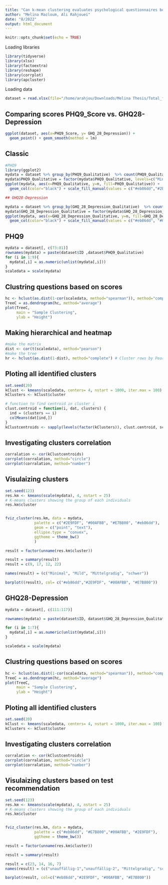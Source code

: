 ```yaml
---
title: "Can k-mean clustering evaluates psychological questionnaires better than human? "
author: "Melina Mazloum, Ali Rahjouei"
date: "8/2022"
output: html_document
---
```


```r
knitr::opts_chunk$set(echo = TRUE)
```

Loading libraries
```r
library(tidyverse)
library(xlsx)
library(factoextra)
library(reshape)
library(corrplot)
library(apcluster)
```

Loading data
```r
dataset = read.xlsx(file="/home/arahjou/Downloads/Melina Thesis/Total_form_20220814_3.xlsx", 1, header = T)
```

## Comparing scores PHQ9_Score vs. GHQ28-Depression

```r
ggplot(dataset, aes(x=PHQ9_Score, y= GHQ_28_Depression)) + 
  geom_point() + geom_smooth(method = lm)
```

## Classic

```r
#PHQ9
library(ggplot2)
mydata = dataset %>% group_by(PHQ9_Qualitative)  %>% count(PHQ9_Qualitative)
mydata$PHQ9_Qualitative = factor(mydata$PHQ9_Qualitative, levels=c("Minimal", "Mild", "Mittelgradig", "Schwer"))
ggplot(mydata, aes(x=PHQ9_Qualitative, y=n, fill=PHQ9_Qualitative)) + 
  geom_col(color="black") + scale_fill_manual(values = c("#eb86dd","#2E9FDF", "#00AFBB", "#E7B800")) + theme_bw()

## GHQ28-Depression

mydata = dataset %>% group_by(GHQ_28_Depression_Qualitative)  %>% count(GHQ_28_Depression_Qualitative)
mydata$GHQ_28_Depression_Qualitative = factor(mydata$GHQ_28_Depression_Qualitative, levels=c("Unauffällig", "Mittelgradig", "Schwer"))
ggplot(mydata, aes(x=GHQ_28_Depression_Qualitative, y=n, fill=GHQ_28_Depression_Qualitative)) + 
  geom_col(color="black") + scale_fill_manual(values = c("#eb86dd", "#00AFBB", "#E7B800")) + theme_bw()


```


## PHQ9

```r
mydata = dataset[, c(73:81)]
rownames(mydata) = paste(dataset$ID ,dataset$PHQ9_Qualitative)
for (i in 1:9){
  mydata[,i] = as.numeric(unlist(mydata[,i]))
}
scaledata = scale(mydata)
```

## Clustring questions based on scores

```r
hc <- hclust(as.dist(1-cor(scaledata, method="spearman")), method="complete") # Clusters columns by Spearman correlation.
TreeC = as.dendrogram(hc, method="average")
plot(TreeC,
     main = "Sample Clustering",
     ylab = "Height")

```



## Making hierarchical and heatmap

```r
#make the matrix
dist <- cor(t(scaledata), method="pearson")
#make the tree
hr <- hclust(as.dist(1-dist), method="complete") # Cluster rows by Pearson correlation.
```

## Ploting all identified clusters

```r
set.seed(20)
kClust <- kmeans(scaledata, centers= 4, nstart = 1000, iter.max = 100)
kClusters <- kClust$cluster

```


```r
# function to find centroid in cluster i
clust.centroid = function(i, dat, clusters) {
  ind = (clusters == i)
  colMeans(dat[ind,])
}
kClustcentroids <- sapply(levels(factor(kClusters)), clust.centroid, scaledata, kClusters)
```


## Investigating clusters correlation

```r
corralation <- cor(kClustcentroids)
corrplot(corralation, method="circle")
corrplot(corralation, method="number")
```

## Visulaizing clusters

```r
set.seed(123)
res.km <- kmeans(scale(mydata), 4, nstart = 25)
# K-means clusters showing the group of each individuals
res.km$cluster


fviz_cluster(res.km, data = mydata,
             palette = c("#2E9FDF", "#00AFBB", "#E7B800", "#eb86dd"), 
             geom = c("point", "text"),
             ellipse.type = "convex", 
             ggtheme = theme_bw()
             )
```


```r
result = factor(unname(res.km$cluster))

result = summary(result)
result = c(9, 17, 12, 22)

names(result) = (c("Minimal", "Mild", "Mittelgradig", "schwer"))

barplot((result), col= c("#eb86dd","#2E9FDF", "#00AFBB", "#E7B800"))

```



## GHQ28-Depression

```r
mydata = dataset[, c(111:117)]

rownames(mydata) = paste(dataset$ID, dataset$GHQ_28_Depression_Qualitative)

for (i in 1:7){
  mydata[,i] = as.numeric(unlist(mydata[,i]))
}

scaledata = scale(mydata)
```


## Clustring questions based on scores

```r
hc <- hclust(as.dist(1-cor(scaledata, method="spearman")), method="complete") # Clusters columns by Spearman correlation.
TreeC = as.dendrogram(hc, method="average")
plot(TreeC,
     main = "Sample Clustering",
     ylab = "Height")

```


## Ploting all identified clusters

```r
set.seed(20)
kClust <- kmeans(scaledata, centers= 4, nstart = 1000, iter.max = 100)
kClusters <- kClust$cluster

```


## Investigating clusters correlation

```r
corralation <- cor(kClustcentroids)
corrplot(corralation, method="circle")
corrplot(corralation, method="number")
```

## Visulaizing clusters based on test recommendation

```r
set.seed(123)
res.km <- kmeans(scale(mydata), 4, nstart = 25)
# K-means clusters showing the group of each individuals
res.km$cluster


fviz_cluster(res.km, data = mydata,
             palette = c("#eb86dd", "#E7B800","#00AFBB", "#2E9FDF"),
             ggtheme = theme_bw())

```

```r
result = factor(unname(res.km$cluster))

result = summary(result)

result = c(23, 14, 16, 7)
names(result) = (c("unauffällig-1","unauffällig-2", "Mittelgradig", "schwer"))

barplot(result, col=c("#eb86dd","#2E9FDF", "#00AFBB", "#E7B800"))
```


